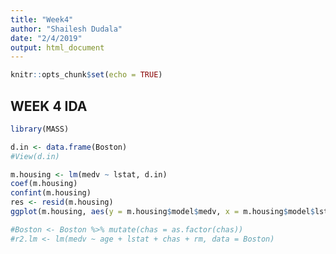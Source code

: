 ```yaml
---
title: "Week4"
author: "Shailesh Dudala"
date: "2/4/2019"
output: html_document
---
```


```r
knitr::opts_chunk$set(echo = TRUE)
```

## WEEK 4 IDA

```r
library(MASS)

d.in <- data.frame(Boston)
#View(d.in)

m.housing <- lm(medv ~ lstat, d.in)
coef(m.housing)
confint(m.housing)
res <- resid(m.housing)
ggplot(m.housing, aes(y = m.housing$model$medv, x = m.housing$model$lstat)) + geom_point() + geom_abline()

#Boston <- Boston %>% mutate(chas = as.factor(chas))
#r2.lm <- lm(medv ~ age + lstat + chas + rm, data = Boston)
```

